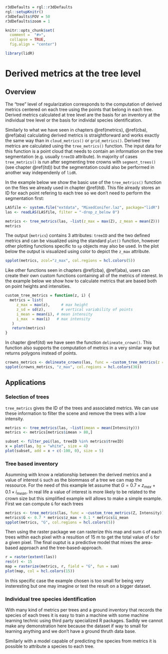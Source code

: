 ```r
r3dDefaults = rgl::r3dDefaults
rgl::setupKnitr()
r3dDefaults$FOV = 50
r3dDefaults$zoom = 1

knitr::opts_chunk$set(
  comment =  "#>", 
  collapse = TRUE,
  fig.align = "center")

library(lidR)
```

# Derived metrics at the tree level {#tba}

## Overview

The "tree" level of regularization corresponds to the computation of derived metrics centered on each tree using the points that belong in each tree. Derived metrics calculated at tree level are the basis for an inventory at the individual tree level or the basis for individal species identification.

Similarly to what we have seen in chapters \@ref(metrics), \@ref(cba), \@ref(aba) calculating derived metrics is straightforward and works exactly the same way than in `cloud_metrics()` or `grid_metrics()`. Derived tree metrics are calculated using the `tree_metrics()` function. The input data for this function is a point cloud that needs to contain an information on the tree segmentation (e.g. usually `treeID` attribute). In majority of cases `tree_metrics()` is run after segmenting tree crowns with `segment_trees()` (see chapter \@ref(itd)) but the segmentation could also be performed in another way independenly of `lidR`.

In the example below we show the basic use of the `tree_metrics()` function on the files we already used in chapter \@ref(itd). This file already stores an ID for each point refering to each tree so we don't need to perform the segmentation first:

```r
LASfile <- system.file("extdata", "MixedConifer.laz", package="lidR")
las <- readLAS(LASfile, filter = "-drop_z_below 0")

metrics <- tree_metrics(las, ~list(z_max = max(Z), z_mean = mean(Z)))
metrics
```

The output (`metrics`) contains 3 attributes: `treeID` and the two defined metrics and can be visualized using the standard `plot()` function, however other plotting functions specific to `sp` objects may also be used. In the plot below the output is visualized using color to depict the `z_max` attribute.

```r
spplot(metrics, zcol="z_max", col.regions = hcl.colors(5))
```

Like other functions seen in chapters \@ref(cba), \@ref(aba), users can create their own custom functions containing all of the metrics of interest. In the example below we show how to calculate metrics that are based both on point heights and intensities.

```r
custom_tree_metrics = function(z, i) {
  metrics = list(
     z_max = max(z),     # max height
     z_sd = sd(z),       # vertical variability of points
     i_mean = mean(i), # mean intensity
     i_max  = max(i)   # max intensity
   )
   return(metrics)
}
```

In chapter \@ref(itd) we have seen the function `delineate_crown()`. This function also supports the computation of metrics in a very similar way but returns polygons instead of points.

```r
crowns_metrics <- delineate_crowns(las, func = ~custom_tree_metrics(z = Z, i = Intensity))
spplot(crowns_metrics, "z_max", col.regions = hcl.colors(30))
```

## Applications

### Selection of trees

`tree_metrics` gives the ID of the trees and associated metrics. We can use these information to filter the scene and remove the trees with a low intensity.

```r
metrics <- tree_metrics(las, ~list(imean = mean(Intensity)))
metrics <- metrics[metrics$imean > 80,]

subset <- filter_poi(las, treeID %in% metrics$treeID)
x = plot(las, bg = "white", size = 4)
plot(subset, add = x + c(-100, 0), size = 5)
```

### Tree based inventory

Asumming with know a relationship between the derived metrics and a value of interest `G` such as the biommass of a tree we can map the ressource. For the need of this example let assume that $G = 0.7 \times z_{max} + 0.1 \times i_{mean}$. In real life a value of interest is more likely to be related to the crown size but this simplified example will allows to make a simple example. First we can compute `G` for each trees

```r
metrics <- tree_metrics(las, func = ~custom_tree_metrics(Z, Intensity))
metrics$G <- 0.7 * metrics$z_max + 0.1 * metrics$i_mean
spplot(metrics, "G", col.regions = hcl.colors(5))
```

Then using the raster package we can rasterize this map and sum `G` of each trees within each pixel with a resultion of 15 m to get the total value of `G` for a given pixel. The final ouptut is a predictive model that mixes the area-based approach and the tree-based-approach.

```r
r = raster(extent(las))
res(r) <- 15
map = rasterize(metrics, r, field = "G", fun = sum)
plot(map, col = hcl.colors(15))
```
In this specific case the example chosen is too small for being very insteresting but one may imagine or test the result on a bigger dataset.

### Individual tree species identification

With many kind of metrics per trees and a ground inventory that records the species of each trees it is easy to train a machine with some machine learning technic using third party specialized R packages. Sadldy we cannot make any demonstration here because the dataset if way to small for learning anything and we don't have a ground thruth data base.

Similarly with a model capable of predicting the species from metrics it is possible to attribute a species to each tree.

